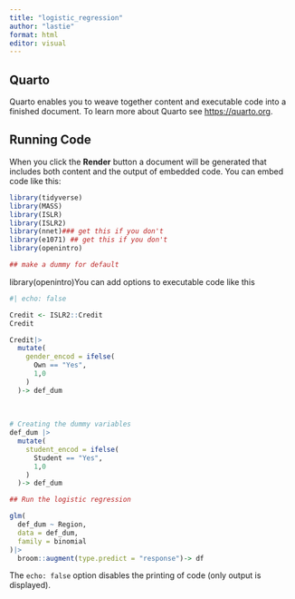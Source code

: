 ```yaml
---
title: "logistic_regression"
author: "lastie"
format: html
editor: visual
---
```


## Quarto

Quarto enables you to weave together content and executable code into a finished document. To learn more about Quarto see <https://quarto.org>.

## Running Code

When you click the **Render** button a document will be generated that includes both content and the output of embedded code. You can embed code like this:

```r
library(tidyverse)
library(MASS)
library(ISLR)
library(ISLR2)
library(nnet)### get this if you don't
library(e1071) ## get this if you don't
library(openintro)

## make a dummy for default
```

library(openintro)You can add options to executable code like this

```r
#| echo: false
```

```r
Credit <- ISLR2::Credit
Credit
```

```r

Credit|>
  mutate(
    gender_encod = ifelse(
      Own == "Yes",
      1,0
    )
  )-> def_dum
  
  
  
# Creating the dummy variables
def_dum |>
  mutate(
    student_encod = ifelse(
      Student == "Yes",
      1,0
    )
  )-> def_dum
```

```r
## Run the logistic regression

glm(
  def_dum ~ Region,
  data = def_dum,
  family = binomial
)|>
  broom::augment(type.predict = "response")-> df


```

The `echo: false` option disables the printing of code (only output is displayed).
